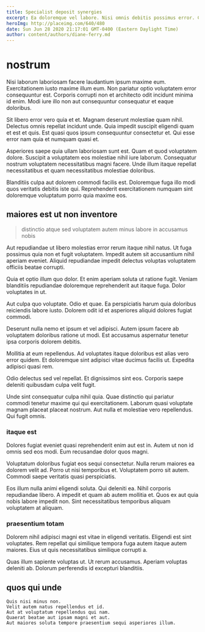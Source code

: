 ```yaml
---
title: Specialist deposit synergies
excerpt: Ea doloremque vel labore. Nisi omnis debitis possimus error. Consequatur reiciendis omnis blanditiis.
heroImg: http://placeimg.com/640/480
date: Sun Jun 28 2020 21:17:01 GMT-0400 (Eastern Daylight Time)
author: content/authors/diane-ferry.md
---
```

# nostrum

Nisi laborum laboriosam facere laudantium ipsum maxime eum. Exercitationem iusto maxime illum eum. Non pariatur optio voluptatem error consequuntur est. Corporis corrupti non et architecto odit incidunt minima id enim. Modi iure illo non aut consequuntur consequatur et eaque doloribus.
  
Sit libero error vero quia et et. Magnam deserunt molestiae quam nihil. Delectus omnis repellat incidunt unde. Quia impedit suscipit eligendi quam et est et quis. Est quasi quos ipsum consequuntur consectetur et. Qui esse error nam quia et numquam quasi et.
  
Asperiores saepe quia ullam laboriosam sunt est. Quam et quod voluptatem dolore. Suscipit a voluptatem eos molestiae nihil iure laborum. Consequatur nostrum voluptatem necessitatibus magni facere. Unde illum itaque repellat necessitatibus et quam necessitatibus molestiae doloribus.
  
Blanditiis culpa aut dolorem commodi facilis est. Doloremque fuga illo modi quos veritatis debitis iste qui. Reprehenderit exercitationem numquam sint doloremque voluptatum porro quia maxime eos.

## maiores est ut non inventore

> distinctio atque sed voluptatem autem minus labore in accusamus nobis

Aut repudiandae ut libero molestias error rerum itaque nihil natus. Ut fuga possimus quia non et fugit voluptatem. Impedit autem sit accusantium nihil aperiam eveniet. Aliquid repudiandae impedit delectus voluptas voluptatem officiis beatae corrupti.
  
Quia et optio illum quo dolor. Et enim aperiam soluta ut ratione fugit. Veniam blanditiis repudiandae doloremque reprehenderit aut itaque fuga. Dolor voluptates in ut.
  
Aut culpa quo voluptate. Odio et quae. Ea perspiciatis harum quia doloribus reiciendis labore iusto. Dolorem odit id et asperiores aliquid dolores fugiat commodi.
  
Deserunt nulla nemo et ipsum et vel adipisci. Autem ipsum facere ab voluptatem doloribus ratione ut modi. Est accusamus aspernatur tenetur ipsa corporis dolorem debitis.
  
Mollitia at eum repellendus. Ad voluptates itaque doloribus est alias vero error quidem. Et doloremque sint adipisci vitae ducimus facilis ut. Expedita adipisci quasi rem.
  
Odio delectus sed vel repellat. Et dignissimos sint eos. Corporis saepe deleniti quibusdam culpa velit fugit.
  
Unde sint consequatur culpa nihil quia. Quae distinctio qui pariatur commodi tenetur maxime qui qui exercitationem. Laborum quasi voluptate magnam placeat placeat nostrum. Aut nulla et molestiae vero repellendus. Qui fugit omnis.

### itaque est

Dolores fugiat eveniet quasi reprehenderit enim aut est in. Autem ut non id omnis sed eos modi. Eum recusandae dolor quos magni.
  
Voluptatum doloribus fugiat eos sequi consectetur. Nulla rerum maiores ea dolorem velit ad. Porro ut nisi temporibus et. Voluptatem porro sit autem. Commodi saepe veritatis quasi perspiciatis.
  
Eos illum nulla animi eligendi soluta. Qui deleniti ea. Nihil corporis repudiandae libero. A impedit et quam ab autem mollitia et. Quos ex aut quia nobis labore impedit non. Sint necessitatibus temporibus aliquam voluptatem at aliquam.

### praesentium totam

Dolorem nihil adipisci magni est vitae in eligendi veritatis. Eligendi est sint voluptates. Rem repellat qui similique tempora fuga autem itaque autem maiores. Eius ut quis necessitatibus similique corrupti a.
  
Quas illum sapiente voluptas ut. Ut rerum accusamus. Aperiam voluptas deleniti ab. Dolorum perferendis id excepturi blanditiis.

## quos qui unde

```text
Quis nisi minus non.
Velit autem natus repellendus et id.
Aut at voluptatum repellendus qui nam.
Quaerat beatae aut ipsam magni et aut.
Aut maiores soluta tempore praesentium sequi asperiores illum.
```


